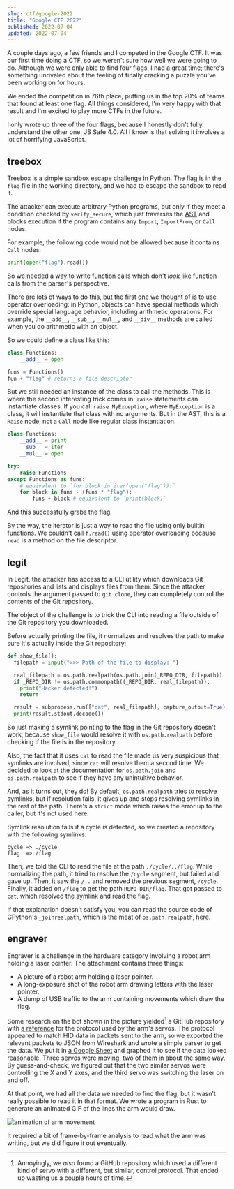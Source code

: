 ```yaml
---
slug: ctf/google-2022
title: "Google CTF 2022"
published: 2022-07-04
updated: 2022-07-04
---
```


A couple days ago, a few friends and I competed in the Google CTF. It was our first time doing a CTF, so we weren't sure how well we were going to do. Although we were only able to find four flags, I had a great time; there's something unrivaled about the feeling of finally cracking a puzzle you've been working on for hours.

We ended the competition in 76th place, putting us in the top 20% of teams that found at least one flag. All things considered, I'm very happy with that result and I'm excited to play more CTFs in the future.

I only wrote up three of the four flags, because I honestly don't fully understand the other one, JS Safe 4.0. All I know is that solving it involves a lot of horrifying JavaScript.

## treebox

Treebox is a simple sandbox escape challenge in Python. The flag is in the `flag` file in the working directory, and we had to escape the sandbox to read it.

The attacker can execute arbitrary Python programs, but only if they meet a condition checked by `verify_secure`, which just traverses the [AST](https://en.wikipedia.org/wiki/Abstract_syntax_tree) and blocks execution if the program contains any `Import`, `ImportFrom`, or `Call` nodes.

For example, the following code would not be allowed because it contains `Call` nodes:

```python
print(open("flag").read())
```

So we needed a way to write function calls which don't _look_ like function calls from the parser's perspective.

There are lots of ways to do this, but the first one we thought of is to use operator overloading: in Python, objects can have special methods which override special language behavior, including arithmetic operations. For example, the `__add__`, `__sub__`, `__mul__`, and `__div__` methods are called when you do arithmetic with an object.

So we could define a class like this:

```python
class Functions:
    __add__ = open

funs = Functions()
fun + "flag" # returns a file descriptor
```

But we still needed an instance of the class to call the methods. This is where the second interesting trick comes in: `raise` statements can instantiate classes. If you call `raise MyException`, where `MyException` is a class, it will instantiate that class with no arguments. But in the AST, this is a `Raise` node, not a `Call` node like regular class instantiation.

```python
class Functions:
    __add__ = print
    __sub__ = iter
    __mul__ = open

try:
    raise Functions
except Functions as funs:
    # equivalent to `for block in iter(open("flag")):`
    for block in funs - (funs * "flag"):
        funs + block # equivalent to `print(block)`
```

And this successfully grabs the flag.

By the way, the iterator is just a way to read the file using only builtin functions. We couldn't call `f.read()` using operator overloading because `read` is a method on the file descriptor.

## legit

In Legit, the attacker has access to a CLI utility which downloads Git repositories and lists and displays files from them. Since the attacker controls the argument passed to `git clone`, they can completely control the contents of the Git repository.

The object of the challenge is to trick the CLI into reading a file outside of the Git repository you downloaded.

Before actually printing the file, it normalizes and resolves the path to make sure it's actually inside the Git repository:

```python
def show_file():
  filepath = input(">>> Path of the file to display: ")

  real_filepath = os.path.realpath(os.path.join(_REPO_DIR, filepath))
  if _REPO_DIR != os.path.commonpath((_REPO_DIR, real_filepath)):
    print("Hacker detected!")
    return

  result = subprocess.run(["cat", real_filepath], capture_output=True)
  print(result.stdout.decode())
```

So just making a symlink pointing to the flag in the Git repository doesn't work, because `show_file` would resolve it with `os.path.realpath` before checking if the file is in the repository.

Also, the fact that it uses `cat` to read the file made us very suspicious that symlinks are involved, since `cat` will resolve them a second time. We decided to look at the documentation for `os.path.join` and `os.path.realpath` to see if they have any unintuitive behavior.

And, as it turns out, they do! By default, `os.path.realpath` tries to resolve symlinks, but if resolution fails, it gives up and stops resolving symlinks in the rest of the path. There's a `strict` mode which raises the error up to the caller, but it's not used here.

Symlink resolution fails if a cycle is detected, so we created a repository with the following symlinks:

```
cycle => ./cycle
flag  => /flag
```

Then, we told the CLI to read the file at the path `./cycle/../flag`. While normalizing the path, it tried to resolve the `/cycle` segment, but failed and gave up. Then, it saw the `/..` and removed the previous segment, `/cycle`. Finally, it added on `/flag` to get the path `REPO_DIR/flag`. That got passed to `cat`, which resolved the symlink and read the flag.

If that explanation doesn't satisfy you, you can read the source code of CPython's `_joinrealpath`, which is the meat of `os.path.realpath`, [here](https://github.com/python/cpython/blob/cf1732619a61f7b7b5223ebaf6be6455d28257f2/Lib/posixpath.py#L400).

## engraver

Engraver is a challenge in the hardware category involving a robot arm holding a laser pointer. The attachment contains three things:

- A picture of a robot arm holding a laser pointer.
- A long-exposure shot of the robot arm drawing letters with the laser pointer.
- A dump of USB traffic to the arm containing movements which draw the flag.

Some research on the bot shown in the picture yielded[^1] a GitHub repository with [a reference](https://github.com/bharrisonb/LSC-6_Cmd_Photon/blob/master/LSC-6%20LewanSoul%20Communitcation%20Protocol%20of%20Servo%20Controller.pdf) for the protocol used by the arm's servos. The protocol appeared to match HID data in packets sent to the arm, so we exported the relevant packets to JSON from Wireshark and wrote a simple parser to get the data. We put it in [a Google Sheet](https://docs.google.com/spreadsheets/d/1o5WzEaTdthRJO7yFNi9ONgJI-nG2s2aFh-_y4KPyjPk/edit?usp=sharing) and graphed it to see if the data looked reasonable. Three servos were moving, two of them in about the same way. By guess-and-check, we figured out that the two similar servos were controlling the X and Y axes, and the third servo was switching the laser on and off.

[^1]: Annoyingly, we _also_ found a GitHub repository which used a different kind of servo with a different, but similar, control protocol. That ended up wasting us a couple hours of time.

At that point, we had all the data we needed to find the flag, but it wasn't really possible to read it in that format. We wrote a program in Rust to generate an animated GIF of the lines the arm would draw.

<img src={engraverAnimation} alt="animation of arm movement" />

It required a bit of frame-by-frame analysis to read what the arm was writing, but we did figure it out eventually.
